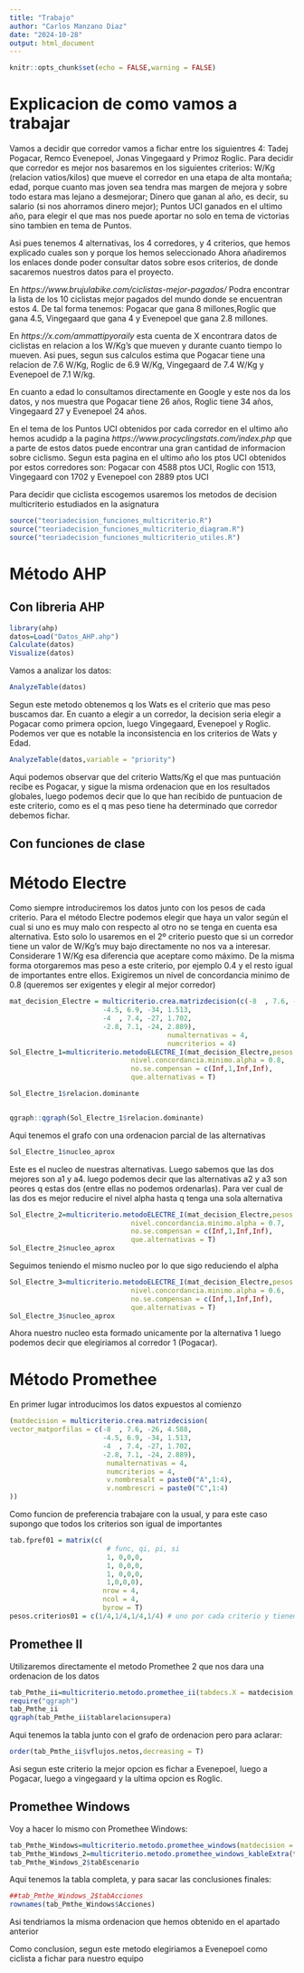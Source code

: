 ```yaml
---
title: "Trabajo"
author: "Carlos Manzano Diaz"
date: "2024-10-28"
output: html_document
---
```


```r
knitr::opts_chunk$set(echo = FALSE,warning = FALSE)
```

# Explicacion de como vamos a trabajar
Vamos a decidir que corredor vamos a fichar entre los siguientres 4: Tadej Pogacar,
Remco Evenepoel, Jonas Vingegaard y Primoz Roglic.
Para decidir que corredor es mejor nos basaremos en los siguientes criterios:
W/Kg (relacion vatios/kilos) que mueve el corredor en una etapa de alta montaña;
edad, porque cuanto mas joven sea tendra mas margen de mejora y sobre todo estara mas lejano 
a desmejorar; Dinero que ganan al año, es decir, su salario (si nos ahorramos dinero mejor);
Puntos UCI ganados en el ultimo año, para elegir el que mas nos puede aportar no solo en 
tema de victorias sino tambien en tema de Puntos.

Asi pues tenemos 4 alternativas, los 4 corredores, y 4 criterios, que hemos explicado cuales
son y porque los hemos seleccionado
Ahora añadiremos los enlaces donde poder consultar datos sobre esos criterios, de donde
sacaremos nuestros datos para el proyecto.

En *https://www.brujulabike.com/ciclistas-mejor-pagados/* Podra encontrar la lista de los 10 ciclistas
mejor pagados del mundo donde se encuentran estos 4.
De tal forma tenemos: Pogacar que gana 8 millones,Roglic que gana 4.5, Vingegaard que gana 4 y
Evenepoel que gana 2.8 millones.

En *https://x.com/ammattipyoraily* esta cuenta de X encontrara datos de ciclistas en relacion
a los W/Kg's que mueven y durante cuanto tiempo lo mueven. Asi pues, segun sus calculos
estima que Pogacar tiene una relacion de 7.6 W/Kg, Roglic de 6.9 W/Kg, Vingegaard de 7.4 W/Kg
y Evenepoel de 7.1 W/kg.

En cuanto a edad lo consultamos directamente en Google y este nos da los datos, y nos
muestra que Pogacar tiene 26 años, Roglic tiene 34 años, Vingegaard 27 y Evenepoel 24 años.

En el tema de los Puntos UCI obtenidos por cada corredor en el ultimo año hemos acudidp a la pagina
*https://www.procyclingstats.com/index.php* que a parte de estos datos puede encontrar una gran cantidad de informacion sobre ciclismo. Segun esta pagina en el ultimo año los ptos UCI obtenidos por estos corredores son: Pogacar con 4588 ptos UCI, Roglic con 1513, Vingegaard con 1702 y Evenepoel con 2889 ptos UCI 

Para decidir que ciclista escogemos usaremos los metodos de decision multicriterio estudiados en la asignatura

```r
source("teoriadecision_funciones_multicriterio.R")
source("teoriadecision_funciones_multicriterio_diagram.R")
source("teoriadecision_funciones_multicriterio_utiles.R")
```

# Método AHP

## Con libreria AHP

```r
library(ahp)
datos=Load("Datos_AHP.ahp")
Calculate(datos)
Visualize(datos)
```
Vamos a analizar los datos:
```r
AnalyzeTable(datos)
```
Segun este metodo obtenemos q los Wats es el criterio que mas peso buscamos dar.
En cuanto a elegir a un corredor, la decision seria elegir a Pogacar como primera opcion, luego Vingegaard, Evenepoel y Roglic. Podemos ver que es notable la inconsistencia en los criterios de Wats y Edad.

```r
AnalyzeTable(datos,variable = "priority")
```

Aqui podemos observar que del criterio Watts/Kg el que mas puntuación recibe es Pogacar, y sigue la misma ordenacion que en los resultados globales, luego podemos decir que lo que han recibido de puntuacion de este criterio, como es el q mas peso tiene ha determinado que corredor debemos fichar.


## Con funciones de clase


\newpage

# Método Electre

Como siempre introduciremos los datos junto con los pesos de cada criterio. Para el método Electre podemos elegir que haya un valor según el cual si uno es muy malo con respecto al otro no se tenga en cuenta esa alternativa. Esto solo lo usaremos en el 2º criterio puesto que si un corredor tiene un valor de W/Kg's muy bajo directamente no nos va a interesar. Considerare 1 W/Kg esa diferencia que aceptare como máximo. De la misma forma otorgaremos mas peso a este criterio, por ejemplo 0.4 y el resto igual de importantes entre ellos. Exigiremos un nivel de concordancia
minimo de 0.8 (queremos ser exigentes y elegir al mejor corredor)

```r
mat_decision_Electre = multicriterio.crea.matrizdecision(c(-8  , 7.6, -26, 4.588,
                       -4.5, 6.9, -34, 1.513,
                       -4  , 7.4, -27, 1.702,
                       -2.8, 7.1, -24, 2.889),
                                       numalternativas = 4,
                                       numcriterios = 4)
Sol_Electre_1=multicriterio.metodoELECTRE_I(mat_decision_Electre,pesos.criterios = c(0.2,0.4,0.2,0.2),
                              nivel.concordancia.minimo.alpha = 0.8,
                              no.se.compensan = c(Inf,1,Inf,Inf),
                              que.alternativas = T)

```

```r
Sol_Electre_1$relacion.dominante


qgraph::qgraph(Sol_Electre_1$relacion.dominante)

```
Aqui tenemos el grafo con una ordenacion parcial de 
las alternativas
```r
Sol_Electre_1$nucleo_aprox
```
 Este es el nucleo de nuestras alternativas. Luego sabemos que las dos mejores son a1 y a4. luego podemos decir que
 las alternativas a2 y a3 son peores q estas dos (entre ellas no podemos ordenarlas). Para ver cual de las dos es mejor
 reducire el nivel alpha hasta q tenga una sola alternativa
```r
Sol_Electre_2=multicriterio.metodoELECTRE_I(mat_decision_Electre,pesos.criterios = c(0.2,0.4,0.2,0.2),
                              nivel.concordancia.minimo.alpha = 0.7,
                              no.se.compensan = c(Inf,1,Inf,Inf),
                              que.alternativas = T)
Sol_Electre_2$nucleo_aprox
```
 Seguimos teniendo el mismo nucleo por lo que sigo reduciendo el alpha
 
```r
Sol_Electre_3=multicriterio.metodoELECTRE_I(mat_decision_Electre,pesos.criterios = c(0.2,0.4,0.2,0.2),
                              nivel.concordancia.minimo.alpha = 0.6,
                              no.se.compensan = c(Inf,1,Inf,Inf),
                              que.alternativas = T)
Sol_Electre_3$nucleo_aprox
```
 Ahora nuestro nucleo esta formado unicamente por la alternativa 1 luego podemos decir
 que elegiriamos al corredor 1 (Pogacar).
 
\newpage

# Método Promethee
En primer lugar introducimos los datos expuestos al comienzo
```r
(matdecision = multicriterio.crea.matrizdecision(
vector_matporfilas = c(-8  , 7.6, -26, 4.588,
                       -4.5, 6.9, -34, 1.513,
                       -4  , 7.4, -27, 1.702,
                       -2.8, 7.1, -24, 2.889),
                        numalternativas = 4, 
                        numcriterios = 4,
                        v.nombresalt = paste0("A",1:4),
                        v.nombrescri = paste0("C",1:4) 
))
```

Como funcion de preferencia trabajare con la usual, y para este caso supongo que todos los criterios son igual de importantes
```r
tab.fpref01 = matrix(c(
                        # func, qi, pi, si
                        1, 0,0,0,
                        1, 0,0,0,
                        1, 0,0,0,
                        1,0,0,0), 
                       nrow = 4,
                       ncol = 4,
                       byrow = T)
pesos.criterios01 = c(1/4,1/4,1/4,1/4) # uno por cada criterio y tienen que sumar 1
```

## Promethee II

Utilizaremos directamente el metodo Promethee 2 que nos dara una ordenacion de los datos

```r
tab_Pmthe_ii=multicriterio.metodo.promethee_ii(tabdecs.X = matdecision,pesos.criterios = pesos.criterios01,tab.fpref = tab.fpref01)
require("qgraph")
tab_Pmthe_ii
qgraph(tab_Pmthe_ii$tablarelacionsupera)

```

Aqui tenemos la tabla junto con el grafo de ordenacion pero para aclarar:
```r
order(tab_Pmthe_ii$vflujos.netos,decreasing = T)
```
Asi segun este criterio la mejor opcion es fichar a Evenepoel, luego a Pogacar, luego a vingegaard y la ultima opcion es Roglic.

## Promethee Windows
Voy a hacer lo mismo con Promethee Windows:

```r
tab_Pmthe_Windows=multicriterio.metodo.promethee_windows(matdecision = matdecision,tab.fpref = tab.fpref01,pesos.criterios = pesos.criterios01,fminmax = c("min","max","min","max"))
tab_Pmthe_Windows_2=multicriterio.metodo.promethee_windows_kableExtra(tab_Pmthe_Windows)
tab_Pmthe_Windows_2$tabEscenario
```
Aqui tenemos la tabla completa, y para sacar las conclusiones finales:
```r
##tab_Pmthe_Windows_2$tabAcciones
rownames(tab_Pmthe_Windows$Acciones)
```
Asi tendriamos la misma ordenacion que hemos obtenido en el apartado anterior

Como conclusion, segun este metodo elegiriamos a Evenepoel como ciclista a fichar
para nuestro equipo